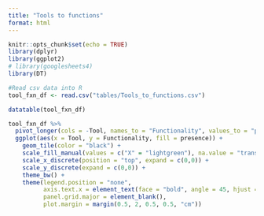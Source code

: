 ```yaml
---
title: "Tools to functions"
format: html
---
```


```r
knitr::opts_chunk$set(echo = TRUE)
library(dplyr)
library(ggplot2)
# library(googlesheets4)
library(DT)
```

```r
#Read csv data into R
tool_fxn_df <- read.csv("tables/Tools_to_functions.csv")
```

```r
datatable(tool_fxn_df)
```

```r
tool_fxn_df %>% 
  pivot_longer(cols = -Tool, names_to = "Functionality", values_to = "presence") %>% 
  ggplot(aes(x = Tool, y = Functionality, fill = presence)) +
    geom_tile(color = "black") +
    scale_fill_manual(values = c("X" = "lightgreen"), na.value = "transparent") +
    scale_x_discrete(position = "top", expand = c(0,0)) +
    scale_y_discrete(expand = c(0,0)) +
    theme_bw() +
    theme(legend.position = "none",
          axis.text.x = element_text(face = "bold", angle = 45, hjust = 0, vjust = 0.2),
          panel.grid.major = element_blank(),
          plot.margin = margin(0.5, 2, 0.5, 0.5, "cm"))
```

